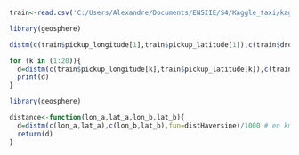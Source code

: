 ```r
train<-read.csv('C:/Users/Alexandre/Documents/ENSIIE/S4/Kaggle_taxi/kaggle-taxi/train_petit.csv', TRUE,sep=",")
```



```r
library(geosphere)
```

```r
distm(c(train$pickup_longitude[1],train$pickup_latitude[1]),c(train$dropoff_longitude[1],train$dropoff_latitude[1]),fun=distHaversine)
```

```r
for (k in (1:20)){
  d=distm(c(train$pickup_longitude[k],train$pickup_latitude[k]),c(train$dropoff_longitude[k],train$dropoff_latitude[k]),fun=distHaversine)/1000
  print(d)
}
```

```r
library(geosphere)

distance<-function(lon_a,lat_a,lon_b,lat_b){
  d=distm(c(lon_a,lat_a),c(lon_b,lat_b),fun=distHaversine)/1000 # en km
  return(d)
}
```

